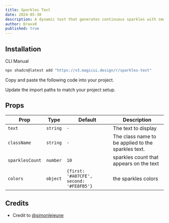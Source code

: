 ```yaml
---
title: Sparkles Text
date: 2024-05-30
description: A dynamic text that generates continuous sparkles with smooth transitions, perfect for highlighting text with animated stars.
author: Draxx0
published: true
---
```


<ComponentPreview name="sparkles-text-demo" />

## Installation

<Tabs defaultValue="cli">

<TabsList>
  <TabsTrigger value="cli">CLI</TabsTrigger>
  <TabsTrigger value="manual">Manual</TabsTrigger>
</TabsList>
<TabsContent value="cli">

```bash
npx shadcn@latest add "https://v3.magicui.design/r/sparkles-text"
```

</TabsContent>

<TabsContent value="manual">

<Steps>

<Step>Copy and paste the following code into your project.</Step>

<ComponentSource name="sparkles-text" />

<Step>Update the import paths to match your project setup.</Step>

</Steps>

</TabsContent>

</Tabs>

## Props

| Prop            | Type     | Default                                 | Description                                        |
| --------------- | -------- | --------------------------------------- | -------------------------------------------------- |
| `text`          | `string` | `-`                                     | The text to display                                |
| `className`     | `string` | `-`                                     | The class name to be applied to the sparkles text. |
| `sparklesCount` | `number` | `10`                                    | sparkles count that appears on the text            |
| `colors`        | `object` | `{first: '#A07CFE', second: '#FE8FB5'}` | the sparkles colors                                |

## Credits

- Credit to [@simonlejeune](https://www.simlej.dev/)
